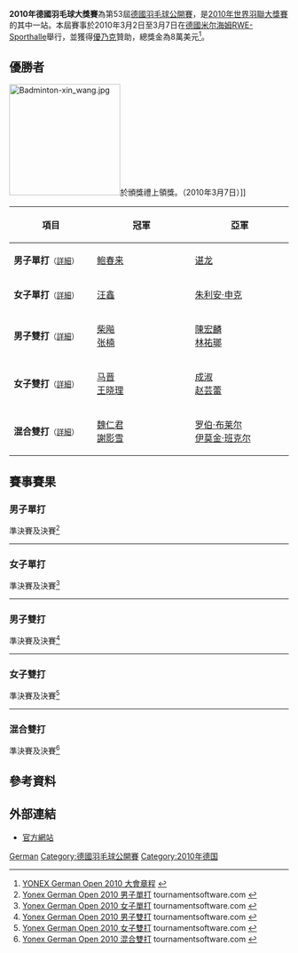 {{noteTA|G1=Badminton}}
{{infobox badminton event
|name           = 2010年德國羽毛球大獎賽
<!-- 注释出：|image          = German Open bd.gif -->
|size           = 200px
|caption        =
|dates          = 2010年3月2日－3月7日
|number_edition = 第53屆
|level          = 3B
|prize_money    = 8萬美元
|location       = {{GER}}[[米尔海姆|米尔海姆]]
|venue          = [[RWE-Sporthalle|RWE-Sporthalle]]
|previous       = 2009年德國羽毛球大獎賽
|next           = 2011年德國羽毛球黃金大獎賽
}}
'''2010年德國羽毛球大獎賽'''為第53屆[[德國羽毛球公開賽|德國羽毛球公開賽]]，是[[2010年世界羽聯大獎賽|2010年世界羽聯大獎賽]]的其中一站。本屆賽事於2010年3月2日至3月7日在[[德國|德國]][[米尔海姆|米尔海姆]][[RWE-Sporthalle|RWE-Sporthalle]]舉行，並獲得[[優乃克|優乃克]]贊助，總獎金為8萬美元<ref name="Prospectus">[http://www.bwfbadminton.org/file_download.aspx?id=15775 YONEX German Open 2010 大會章程] {{Wayback|url=http://www.bwfbadminton.org/file_download.aspx?id=15775 |date=20150923221521 }}{{en}}</ref>。

== 優勝者 ==
[[File:Badminton-xin_wang.jpg|200px]]於頒獎禮上領獎。（2010年3月7日）]]
{| class=wikitable style="font-size:small"
!width="200"|項目
!width="250"|冠軍
!width="250"|亞軍
|-
|'''男子單打'''<small>（[[#男子單打|詳細]]）</small>
|{{flagicon|CHN}} [[鲍春来|鲍春来]]
|{{flagicon|CHN}} [[谌龙|谌龙]]
|-
|'''女子單打'''<small>（[[#女子單打|詳細]]）</small>
|{{flagicon|CHN}} [[汪鑫|汪鑫]]
|{{flagicon|GER}} [[朱利安·申克|朱利安·申克]]
|-
|'''男子雙打'''<small>（[[#男子雙打|詳細]]）</small>
|{{flagicon|CHN}} [[柴飚|柴飚]]<br/>{{flagicon|CHN}} [[张楠_(羽毛球运动员)|张楠]]
|{{flagicon|TPE}} [[陳宏麟|陳宏麟]]<br/>{{flagicon|TPE}} [[林祐瑯|林祐瑯]]
|-
|'''女子雙打'''<small>（[[#女子雙打|詳細]]）</small>
|{{flagicon|CHN}} [[马晋|马晋]]<br/>{{flagicon|CHN}} [[王晓理|王晓理]]
|{{flagicon|CHN}} [[成淑|成淑]]<br/>{{flagicon|CHN}} [[赵芸蕾|赵芸蕾]]
|-
|'''混合雙打'''<small>（[[#混合雙打|詳細]]）</small>
|{{flagicon|HKG}} [[魏仁君|魏仁君]]<br/>{{flagicon|HKG}} [[謝影雪|謝影雪]]
|{{flagicon|ENG}} [[罗伯·布莱尔|罗伯·布莱尔]]<br/>{{flagicon|SCO}} [[伊莫金·班克尔|伊莫金·班克尔]]
|}

== 賽事賽果 ==
=== 男子單打 ===
;準決賽及決賽<ref name="MS">[http://www.tournamentsoftware.com/sport/draw.aspx?id=F72559BF-123D-4EBF-98FC-DCAC4D6C1CFD&draw=3 Yonex German Open 2010 男子單打] {{Wayback|url=http://www.tournamentsoftware.com/sport/draw.aspx?id=F72559BF-123D-4EBF-98FC-DCAC4D6C1CFD&draw=3 |date=20170926075215 }} tournamentsoftware.com {{en}}</ref>
{{4TeamBracket-Tennis3-v2
| team-width=200
| RD1-seed1=1
| RD1-team1='''{{flagicon|CHN}} [[鲍春来|鲍春来]]
| RD1-score1-1='''21
| RD1-score1-2='''21
| RD1-score1-3=
| RD1-seed2=3
| RD1-team2={{flagicon|MAS}} [[黄综翰|黄综翰]]
| RD1-score2-1=18
| RD1-score2-2=11
| RD1-score2-3=

| RD1-seed3=8
| RD1-team3={{flagicon|MAS}} [[哈菲茲哈欣|哈菲茲哈欣]]
| RD1-score3-1=15
| RD1-score3-2=19
| RD1-score3-3=
| RD1-seed4=2
| RD1-team4='''{{flagicon|CHN}} [[谌龙|谌龙]]
| RD1-score4-1='''21
| RD1-score4-2='''21
| RD1-score4-3=

| RD2-seed1=1
| RD2-team1='''{{flagicon|CHN}} [[鲍春来|鲍春来]]
| RD2-score1-1='''21
| RD2-score1-2='''21
| RD2-score1-3=
| RD2-seed2=2
| RD2-team2={{flagicon|CHN}} [[谌龙|谌龙]]
| RD2-score2-1=13
| RD2-score2-2=10
| RD2-score2-3=
}}
----

=== 女子單打 ===
;準決賽及決賽<ref name="WS">[http://www.tournamentsoftware.com/sport/draw.aspx?id=F72559BF-123D-4EBF-98FC-DCAC4D6C1CFD&draw=4 Yonex German Open 2010 女子單打] tournamentsoftware.com {{en}}</ref>
{{4TeamBracket-Tennis3-v2
| team-width=200
| RD1-seed1=1
| RD1-team1={{flagicon|CHN}} [[王琳_(羽毛球运动员)|王琳]]
| RD1-score1-1='''21
| RD1-score1-2=15
| RD1-score1-3=16
| RD1-seed2=3
| RD1-team2='''{{flagicon|GER}} [[朱利安·申克|朱利安·申克]]
| RD1-score2-1=17
| RD1-score2-2='''21
| RD1-score2-3='''21

| RD1-seed3=
| RD1-team3={{flagicon|HKG}} [[陳祉嘉|陳祉嘉]]
| RD1-score3-1=15
| RD1-score3-2=14
| RD1-score3-3=
| RD1-seed4=2
| RD1-team4='''{{flagicon|CHN}} [[汪鑫|汪鑫]]
| RD1-score4-1='''21
| RD1-score4-2='''21
| RD1-score4-3=

| RD2-seed1=3
| RD2-team1={{flagicon|GER}} [[朱利安·申克|朱利安·申克]]
| RD2-score1-1=17
| RD2-score1-2=18
| RD2-score1-3=
| RD2-seed2=2
| RD2-team2='''{{flagicon|CHN}} [[汪鑫|汪鑫]]
| RD2-score2-1='''21
| RD2-score2-2='''21
| RD2-score2-3=
}}
----

=== 男子雙打 ===
;準決賽及決賽<ref name="MD">[http://www.tournamentsoftware.com/sport/draw.aspx?id=F72559BF-123D-4EBF-98FC-DCAC4D6C1CFD&draw=6 Yonex German Open 2010 男子雙打] {{Wayback|url=http://www.tournamentsoftware.com/sport/draw.aspx?id=F72559BF-123D-4EBF-98FC-DCAC4D6C1CFD&draw=6 |date=20170926195249 }} tournamentsoftware.com {{en}}</ref>
{{4TeamBracket-Tennis3-v2
| team-width=200
| RD1-seed1=8
| RD1-team1={{flagicon|TPE}} [[方介民|方介民]]<br/> {{flagicon|TPE}} [[李勝木|李勝木]]
| RD1-score1-1=18
| RD1-score1-2=11
| RD1-score1-3=
| RD1-seed2=5
| RD1-team2='''{{flagicon|CHN}} [[柴飚|柴飚]]<br/> {{flagicon|CHN}} [[张楠_(羽毛球运动员)|张楠]]
| RD1-score2-1='''21
| RD1-score2-2='''21
| RD1-score2-3=

| RD1-seed3=
| RD1-team3={{flagicon|HKG}} [[魏仁君|魏仁君]]<br/> {{flagicon|HKG}} [[王偉康|王偉康]]
| RD1-score3-1=14
| RD1-score3-2=18
| RD1-score3-3=
| RD1-seed4=2
| RD1-team4='''{{flagicon|TPE}} [[陳宏麟|陳宏麟]]<br/> {{flagicon|TPE}} [[林祐瑯|林祐瑯]]
| RD1-score4-1='''21
| RD1-score4-2='''21
| RD1-score4-3=

| RD2-seed1=5
| RD2-team1='''{{flagicon|CHN}} [[柴飚|柴飚]]<br/> {{flagicon|CHN}} [[张楠_(羽毛球运动员)|张楠]]
| RD2-score1-1=17
| RD2-score1-2='''21
| RD2-score1-3='''21
| RD2-seed2=2
| RD2-team2={{flagicon|TPE}} [[陳宏麟|陳宏麟]]<br/> {{flagicon|TPE}} [[林祐瑯|林祐瑯]]
| RD2-score2-1='''21
| RD2-score2-2=13
| RD2-score2-3=15
}}
----

=== 女子雙打 ===
;準決賽及決賽<ref name="WD">[http://www.tournamentsoftware.com/sport/draw.aspx?id=F72559BF-123D-4EBF-98FC-DCAC4D6C1CFD&draw=8 Yonex German Open 2010 女子雙打] {{Wayback|url=http://www.tournamentsoftware.com/sport/draw.aspx?id=F72559BF-123D-4EBF-98FC-DCAC4D6C1CFD&draw=8 |date=20170926133108 }} tournamentsoftware.com {{en}}</ref>
{{4TeamBracket-Tennis3-v2
| team-width=200
| RD1-seed1=1
| RD1-team1='''{{flagicon|CHN}} [[马晋|马晋]]<br/> {{flagicon|CHN}} [[王晓理|王晓理]]
| RD1-score1-1='''21
| RD1-score1-2='''21
| RD1-score1-3=
| RD1-seed2=3
| RD1-team2={{flagicon|TPE}} [[程文欣|程文欣]]<br/> {{flagicon|TPE}} [[簡毓瑾|簡毓瑾]]
| RD1-score2-1=13
| RD1-score2-2=11
| RD1-score2-3=

| RD1-seed3=4
| RD1-team3={{flagicon|RUS}} [[瓦莱里亚·索罗金娜|瓦莱里亚·索罗金娜]]<br/> {{flagicon|RUS}} [[尼娜·维斯洛娃|尼娜·维斯洛娃]]
| RD1-score3-1=12
| RD1-score3-2=10
| RD1-score3-3=
| RD1-seed4=2
| RD1-team4='''{{flagicon|CHN}} [[成淑|成淑]]<br/> {{flagicon|CHN}} [[赵芸蕾|赵芸蕾]]
| RD1-score4-1='''21
| RD1-score4-2='''21
| RD1-score4-3=

| RD2-seed1=1
| RD2-team1='''{{flagicon|CHN}} [[马晋|马晋]]<br/> {{flagicon|CHN}} [[王晓理|王晓理]]
| RD2-score1-1='''24
| RD2-score1-2='''21
| RD2-score1-3=
| RD2-seed2=2
| RD2-team2={{flagicon|CHN}} [[成淑|成淑]]<br/> {{flagicon|CHN}} [[赵芸蕾|赵芸蕾]]
| RD2-score2-1=22
| RD2-score2-2=15
| RD2-score2-3=
}}
----

=== 混合雙打 ===
;準決賽及決賽<ref name="XD">[http://www.tournamentsoftware.com/sport/draw.aspx?id=F72559BF-123D-4EBF-98FC-DCAC4D6C1CFD&draw=10 Yonex German Open 2010 混合雙打] tournamentsoftware.com {{en}}</ref>
{{4TeamBracket-Tennis3-v2
| team-width=200
| RD1-seed1=
| RD1-team1={{flagicon|ENG}} [[罗宾·米德尔顿|罗宾·米德尔顿]]<br/> {{flagicon|ENG}} [[玛里亚纳·阿格基罗|玛里亚纳·阿格基罗]]
| RD1-score1-1=12
| RD1-score1-2=16
| RD1-score1-3=
| RD1-seed2=
| RD1-team2='''{{flagicon|HKG}} [[魏仁君|魏仁君]]<br/> {{flagicon|HKG}} [[謝影雪|謝影雪]]
| RD1-score2-1='''21
| RD1-score2-2='''21
| RD1-score2-3=

| RD1-seed3=4
| RD1-team3={{flagicon|CHN}} [[陶嘉明|陶嘉明]]<br/> {{flagicon|CHN}} [[张亚雯|张亚雯]]
| RD1-score3-1=17
| RD1-score3-2=19
| RD1-score3-3=
| RD1-seed4=
| RD1-team4='''{{flagicon|ENG}} [[罗伯·布莱尔|罗伯·布莱尔]]<br/> {{flagicon|SCO}} [[伊莫金·班克尔|伊莫金·班克尔]]
| RD1-score4-1='''21
| RD1-score4-2='''21
| RD1-score4-3=

| RD2-seed1=
| RD2-team1='''{{flagicon|HKG}} [[魏仁君|魏仁君]]<br/> {{flagicon|HKG}} [[謝影雪|謝影雪]]
| RD2-score1-1=''15
| RD2-score1-2=
| RD2-score1-3=
| RD2-seed2=
| RD2-team2={{nowrap|{{flagicon|ENG}} [[罗伯·布莱尔|罗伯·布莱尔]] (中途退出)<br/> {{flagicon|SCO}} [[伊莫金·班克尔|伊莫金·班克尔]]}}
| RD2-score2-1=''5
| RD2-score2-2=
| RD2-score2-3=
}}
== 參考資料 ==
{{Reflist}}

== 外部連結 ==
*[http://www.german-open-badminton.de 官方網站]{{Wayback|url=http://www.german-open-badminton.de/ |date=20110719032328 }}{{de}}

{{2010年世界羽聯大獎賽}}

[[Category:2010年世界羽聯大獎賽|German]]
[[Category:德國羽毛球公開賽|Category:德國羽毛球公開賽]]
[[Category:2010年德国|Category:2010年德国]]